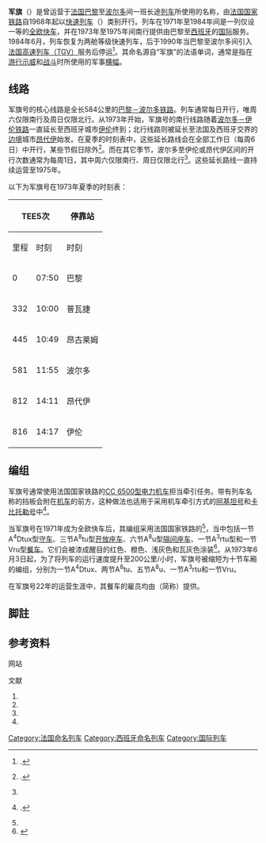 {{Infobox rail service
| box_width       = 
| name            = 军旗
| logo            = 
| logo_width      = 
| image           = SNCF CC6527.jpg<!--placeholder image, taken in 1986-->
| image_width     = 
| caption         = CC 6500型电力机车
| type            = [[快速列车|快速列车]]（1968–1971）<br>[[全欧快车|全欧快车]]（1971–1984）<br>[[快速列车|快速列车]]（1984–1990）
| status          = 停运
| locale          = {{FRA}}、{{ESP}}
| predecessor     = 
| first           = {{start date|1968|09|29|df=y}}
| last            = {{end date|1990<!--|nn|nn|df=y-->}}
| successor       = 
| operator        = 
| formeroperator  = [[法国国家铁路|法国国家铁路]]
| ridership       = 
| start           = [[巴黎奧斯特里茨車站|巴黎奧斯特里茨車站]]
| stops           = 
| end             = [[波尔多圣让车站|波尔多圣让车站]]
| distance        = 
| journeytime     = 
| frequency       = 
| trainnumber     = 
| line_used       = 
| class           = 
| access          = 
| seating         = 
| catering        = 
| observation     = 
| entertainment   = 
| baggage         = 
| otherfacilities = 
| stock           = 
| gauge           = {{railgauge|sg}}
| el              = 1500[[伏特|伏]][[直流电|直流电]]
| speed           = 
| owners          = 
| routenumber     = 
| map             =
| map_state       = 
}}
'''军旗'''（{{lang-fr|'''''Étendard'''''}}）是曾运营于[[法国|法国]][[巴黎|巴黎]]至[[波尔多|波尔多]]间一班长途[[列车|列车]]所使用的名称，由[[法国国家铁路|法国国家铁路]]自1968年起以[[快速列车|快速列车]]（{{lang|fr|Rapide}}）类别开行。列车在1971年至1984年间是一列仅设一等{{link-de|车厢等级|Wagenklasse}}的[[全欧快车|全欧快车]]，并在1973年至1975年间南行提供由巴黎至[[西班牙|西班牙]]的[[国际|国际]]服务。1984年6月，列车恢复为两舱等级快速列车，后于1990年当巴黎至波尔多间引入[[法国高速列车|法国高速列车（TGV）]]服务后停运<ref group="註">{{harvnb|Cook|1984|p=64}}.</ref>。其命名源自“军旗”的法语单词，通常是指在[[游行|游行示威]]和[[战斗|战斗]]时所使用的军事[[横幅|横幅]]。

==线路==
军旗号的核心线路是全长584公里的[[巴黎－波尔多铁路|巴黎－波尔多铁路]]。列车通常每日开行，唯周六仅限南行及周日仅限北行。从1973年开始，军旗号的南行线路随着[[波尔多－伊伦铁路|波尔多－伊伦铁路]]一直延长至西班牙城市[[伊伦|伊伦]]终到；北行线路则被延长至法国及西班牙交界的[[边境|边境]]城市[[昂代伊|昂代伊]]始发。在夏季的时刻表中，这些延长路线会在全部工作日（每周6日）中开行，某些节假日除外<ref group="註" name="pp71">{{harvnb|Cook|1974|pp=71、467}}.</ref>。而在其它季节，波尔多至伊伦或昂代伊区间的开行次数通常为每周1日，其中周六仅限南行、周日仅限北行<ref group="註" name="pp71"/>。这些延长路线一直持续运营至1975年。

以下为军旗号在1973年夏季的时刻表：
{| class="wikitable"
! colspan="2"|TEE5次
! rowspan="2"|停靠站
! colspan="2"|TEE4次
|-
!里程!!时刻!!时刻!!里程
|-
|0||07:50||{{flagicon|FRA}} 巴黎||23:30||816
|-
|332||10:00||{{flagicon|FRA}} 普瓦捷||↑||484
|-
|445||10:49||{{flagicon|FRA}} 昂古莱姆||20:32||371
|-
|581||11:55||{{flagicon|FRA}} 波尔多||19:27||235
|-
|812||14:11||{{flagicon|FRA}} 昂代伊||17:10||4
|-
|816||14:17||{{flagicon|ESP}} 伊伦||↑||0
|}

==编组==
军旗号通常使用法国国家铁路的[[CC_6500型电力机车|CC 6500型电力机车]]担当牵引任务。带有列车名称的挡板会附在[[铁路机车|机车]]的前方，这种做法也适用于采用机车牵引方式的[[阿基坦号|阿基坦号]]和[[卡比托勒号|卡比托勒号]]中<ref group="註">{{harvnb|Nock|1978|pp=120-121}}.</ref>。

当军旗号在1971年成为全欧快车后，其编组采用法国国家铁路的{{link-fr|大型舒适型车厢|Voiture Grand Confort}}<ref name="Cité"/>，当中包括一节A<sup>4</sup>Dtux型[[守车|守车]]、三节A<sup>8</sup>tu型[[开放座车|开放座车]]、六节A<sup>8</sup>u型[[隔间座车|隔间座车]]、一节A<sup>3</sup>rtu型{{link-fr|酒吧车|Voiture-bar}}和一节Vru型[[餐车|餐车]]。它们会被漆成醒目的红色、橙色、浅灰色和瓦灰色涂装<ref name="Cité">{{fr}}{{cite web |url=http://www.citedutrain.com/en/collections/passenger-buffet-car-3rtu-grand-confort |title=Passenger Buffet Car–A3RTU“GrandConfort” |publisher=Cité du Train |accessdate=2013-09-21 |deadurl=yes |archiveurl=https://web.archive.org/web/20130921054630/http://www.citedutrain.com/en/collections/passenger-buffet-car-3rtu-grand-confort |archivedate=2013-09-21 }}</ref>。从1973年6月3日起，为了将列车的运行速度提升至200公里/小时，军旗号被缩短为十节车厢的编组，分别为一节A<sup>4</sup>Dtux、两节A<sup>8</sup>tu、五节A<sup>8</sup>u、一节A<sup>3</sup>rtu和一节Vru。

在军旗号22年的运营生涯中，其餐车的雇员均由{{link-en|国际卧铺车公司|Compagnie Internationale des Wagons-Lits}}（简称{{lang|fr|CIWL}}）提供。

==脚註==
{{refbegin|3}}
{{NoteFoot}}
{{refend}}

==参考资料==
;网站
{{reflist}}

;文献
{{refbegin}}
# {{en}}{{citation | first= Thomas |last=Cook | title= ''Thomas Cook Continental Timetable (May 1–June 2, 1984 edition)'' | publisher= Thomas Cook Group | location= Peterborough | year= 1984|ISSN=0952-620X}}
# {{en}}{{citation | first= Thomas |last=Cook | title= '' Thomas Cook Continental Timetable (March 29–April 25, 1974 edition)'' | publisher= Thomas Cook Group | location= Peterborough | year= 1974|ISSN=0952-620X}}
# {{en}}{{citation | first= Oswald Stevens |last=Nock | title= ''The Aquitaine: pioneer of electric power'', in World Atlas of Railways | publisher= Mayflower Books | location= New York | year= 1978| ISBN= 0-8317-9500-X}}
# {{fr}}{{citation | first= Maurice |last=Mertens|first2=Jean-Pierre |last2=Malaspina | title= ''La Légende des Trans Europ Express'' | publisher= LR Presse | location= Vannes | year= 2007 | ISBN= 978-29-036514-5-9 | id= TEEFR}}
{{refend}}

{{全欧快车列车|state = expanded}}

{{DEFAULTSORT:Etendard}}
[[Category:法国命名列车|Category:法国命名列车]]
[[Category:西班牙命名列车|Category:西班牙命名列车]]
[[Category:国际列车|Category:国际列车]]